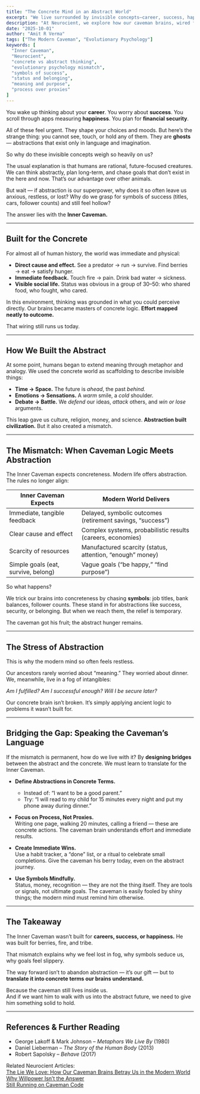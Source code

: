 ```yaml
---
title: "The Concrete Mind in an Abstract World"
excerpt: "We live surrounded by invisible concepts—career, success, happiness, security. Our Inner Caveman, built for berries, fire, and tribe, struggles to make sense of these ghosts. This mismatch shapes our modern restlessness."
description: "At Neurocient, we explore how our caveman brains, wired for concreteness and immediate feedback, collide with modern abstractions like success, purpose, and happiness—and how we can bridge the gap by translating the abstract back into the concrete."
date: "2025-10-01"
author: "Amit R Verma"
tags: ["The Modern Caveman", "Evolutionary Psychology"]
keywords: [
  "Inner Caveman",
  "Neurocient",
  "concrete vs abstract thinking",
  "evolutionary psychology mismatch",
  "symbols of success",
  "status and belonging",
  "meaning and purpose",
  "process over proxies"
]
---
```


You wake up thinking about your **career**. You worry about **success**. You scroll through apps measuring **happiness**. You plan for **financial security**.  

All of these feel urgent. They shape your choices and moods. But here’s the strange thing: you cannot see, touch, or hold any of them. They are **ghosts** — abstractions that exist only in language and imagination.  

So why do these invisible concepts weigh so heavily on us?  

The usual explanation is that humans are rational, future-focused creatures. We can think abstractly, plan long-term, and chase goals that don’t exist in the here and now. That’s our advantage over other animals.  

But wait — if abstraction is our superpower, why does it so often leave us anxious, restless, or lost? Why do we grasp for symbols of success (titles, cars, follower counts) and still feel hollow?  

The answer lies with the **Inner Caveman.**  

---

## Built for the Concrete  

For almost all of human history, the world was immediate and physical:  

- **Direct cause and effect.** See a predator → run → survive. Find berries → eat → satisfy hunger.  
- **Immediate feedback.** Touch fire → pain. Drink bad water → sickness.  
- **Visible social life.** Status was obvious in a group of 30–50: who shared food, who fought, who cared.  

In this environment, thinking was grounded in what you could perceive directly. Our brains became masters of concrete logic. **Effort mapped neatly to outcome.**  

That wiring still runs us today.  

---

## How We Built the Abstract  

At some point, humans began to extend meaning through metaphor and analogy. We used the concrete world as scaffolding to describe invisible things:  

- **Time → Space.** The future is *ahead*, the past *behind.*  
- **Emotions → Sensations.** A *warm* smile, a *cold* shoulder.  
- **Debate → Battle.** We *defend* our ideas, *attack* others, and *win or lose* arguments.  

This leap gave us culture, religion, money, and science. **Abstraction built civilization.** But it also created a mismatch.  

---

## The Mismatch: When Caveman Logic Meets Abstraction  

The Inner Caveman expects concreteness. Modern life offers abstraction. The rules no longer align:  

<table>
  <thead>
    <tr>
      <th>Inner Caveman Expects</th>
      <th>Modern World Delivers</th>
    </tr>
  </thead>
  <tbody>
    <tr>
      <td>Immediate, tangible feedback</td>
      <td>Delayed, symbolic outcomes (retirement savings, “success”)</td>
    </tr>
    <tr>
      <td>Clear cause and effect</td>
      <td>Complex systems, probabilistic results (careers, economies)</td>
    </tr>
    <tr>
      <td>Scarcity of resources</td>
      <td>Manufactured scarcity (status, attention, “enough” money)</td>
    </tr>
    <tr>
      <td>Simple goals (eat, survive, belong)</td>
      <td>Vague goals (“be happy,” “find purpose”)</td>
    </tr>
  </tbody>
</table>


So what happens?  

We trick our brains into concreteness by chasing **symbols**: job titles, bank balances, follower counts. These stand in for abstractions like success, security, or belonging. But when we reach them, the relief is temporary.  

The caveman got his fruit; the abstract hunger remains.  

---

## The Stress of Abstraction  

This is why the modern mind so often feels restless.  

Our ancestors rarely worried about “meaning.” They worried about dinner. We, meanwhile, live in a fog of intangibles:  

*Am I fulfilled? Am I successful enough? Will I be secure later?*  

Our concrete brain isn’t broken. It’s simply applying ancient logic to problems it wasn’t built for.  

---

## Bridging the Gap: Speaking the Caveman’s Language  

If the mismatch is permanent, how do we live with it? By **designing bridges** between the abstract and the concrete. We must learn to translate for the Inner Caveman.  

- **Define Abstractions in Concrete Terms.**  
  - Instead of: “I want to be a good parent.”  
  - Try: “I will read to my child for 15 minutes every night and put my phone away during dinner.”  

- **Focus on Process, Not Proxies.**  
  Writing one page, walking 20 minutes, calling a friend — these are concrete actions. The caveman brain understands effort and immediate results.  

- **Create Immediate Wins.**  
  Use a habit tracker, a “done” list, or a ritual to celebrate small completions. Give the caveman his berry today, even on the abstract journey.  

- **Use Symbols Mindfully.**  
  Status, money, recognition — they are not the thing itself. They are tools or signals, not ultimate goals. The caveman is easily fooled by shiny things; the modern mind must remind him otherwise.  

---

## The Takeaway  

The Inner Caveman wasn’t built for **careers, success, or happiness.** He was built for berries, fire, and tribe.  

That mismatch explains why we feel lost in fog, why symbols seduce us, why goals feel slippery.  

The way forward isn’t to abandon abstraction — it’s our gift — but to **translate it into concrete terms our brains understand.**  

Because the caveman still lives inside us.  
And if we want him to walk with us into the abstract future, we need to give him something solid to hold.  

---

## References & Further Reading  

- George Lakoff & Mark Johnson – *Metaphors We Live By* (1980)  
- Daniel Lieberman – *The Story of the Human Body* (2013)  
- Robert Sapolsky – *Behave* (2017)  

Related Neurocient Articles:  
[The Lie We Love: How Our Caveman Brains Betray Us in the Modern World](/insights/randomness)  
[Why Willpower Isn’t the Answer](/insights/willpower)  
[Still Running on Caveman Code](/insights/caveman-code)  
